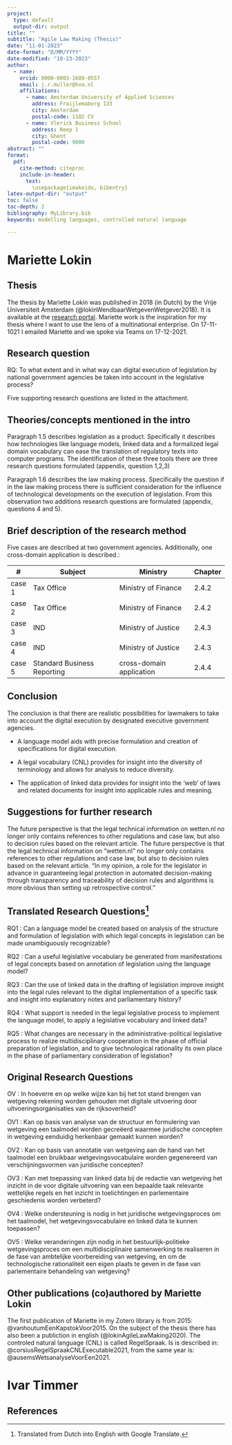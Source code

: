 ```yaml
---
project:
  type: default
  output-dir: output
title: ""
subtitle: "Agile Law Making (Thesis)"
date: "11-01-2023"
date-format: "D/MM/YYYY"
date-modified: "10-23-2023"
author:
  - name:
    orcid: 0000-0003-1689-0557
    email: j.r.muller@hva.nl
    affiliations:
      - name: Amsterdam University of Applied Sciences
        address: Fraijlemaborg 133
        city: Amsterdam
        postal-code: 1102 CV
      - name: Vlerick Business School
        address: Reep 1
        city: Ghent
        postal-code: 9000
abstract: ""
format:
  pdf:
    cite-method: citeproc
    include-in-header: 
      text:
        \usepackage{imakeidx, bibentry}
latex-output-dir: "output"
toc: false
toc-depth: 2
bibliography: MyLibrary.bib
keywords: modelling languages, controlled natural language

---
```


# Mariette Lokin

## Thesis

The thesis by Mariette Lokin was published in 2018 (in Dutch) by the Vrije Universiteit Amsterdam (@lokinWendbaarWetgevenWetgever2018). It is available at the [research portal](https://research.vu.nl/en/publications/wendbaar-wetgeven). Mariette work is the inspiration for my thesis where I want to use the lens of a multinational enterprise. On 17-11-1021 I emailed Mariette and we spoke via Teams on 17-12-2021. 

## Research question

RQ: To what extent and in what way can digital execution of legislation by national government agencies be taken into account in the legislative process?

Five supporting research questions are listed in the attachment.

## Theories/concepts mentioned in the intro

Paragraph 1.5 describes legislation as a product. Specifically it describes how technologies like language models, linked data and a formalized legal domain vocabulary can ease the translation of regulatory texts into computer programs. The identification of these three tools there are three research questions formulated (appendix, question 1,2,3)

Paragraph 1.6 describes the law making process. Specifically the question if in the law making process there is sufficient consideration for the influence of technological developments on the execution of legislation. From this observation two additions research questions are formulated (appendix, questions 4 and 5).

## Brief description of the research method

Five cases are described at two government agencies. Additionally, one cross-domain application is described.:

| #     | Subject                     | Ministry                |Chapter|
|-------|-----------------------------|-------------------------|-------|
|case 1 | Tax Office                  | Ministry of Finance     | 2.4.2 |
|case 2 | Tax Office                  | Ministry of Finance     | 2.4.2 |
|case 3 | IND                         | Ministry of Justice     | 2.4.3 | 
|case 4 | IND                         | Ministry of Justice     | 2.4.3 |
|case 5 | Standard Business Reporting | cross-domain application| 2.4.4 |

## Conclusion

The conclusion is that there are realistic possibilities for lawmakers to take into account the digital execution by designated executive government agencies. 

- A language model aids with precise formulation and creation of specifications for digital execution.

- A legal vocabulary (CNL) provides for insight into the diversity of terminology and allows for analysis to reduce diversity.

- The application of linked data provides for insight into the 'web' of laws and related documents for insight into applicable rules and meaning.

## Suggestions for further research

The future perspective is that the legal technical information on wetten.nl no longer only contains references to other regulations and case law, but also to decision rules based on the relevant article. The future perspective is that the legal technical information on "wetten.nl" no longer only contains references to other regulations and case law, but also to decision rules based on the relevant article. "In my opinion, a role for the legislator in advance in guaranteeing legal protection in automated decision-making through transparency and traceability of decision rules and algorithms is more obvious than setting up retrospective control."

\newpage

## Translated Research Questions[^1]

RQ1 : Can a language model be created based on analysis of the structure and formulation of legislation with which legal concepts in legislation can be made unambiguously recognizable?

RQ2 : Can a useful legislative vocabulary be generated from manifestations of legal concepts based on annotation of legislation using the language model?

RQ3 : Can the use of linked data in the drafting of legislation improve insight into the legal rules relevant to the digital implementation of a specific task and insight into explanatory notes and parliamentary history?

RQ4 : What support is needed in the legal legislative process to implement the language model, to apply a legislative vocabulary and linked data?

RQ5 : What changes are necessary in the administrative-political legislative process to realize multidisciplinary cooperation in the phase of official preparation of legislation, and to give technological rationality its own place in the phase of parliamentary consideration of legislation?

[^1]: Translated from Dutch into English with Google Translate.

## Original Research Questions

OV : In hoeverre en op welke wijze kan bij het tot stand brengen van wetgeving rekening worden gehouden met digitale uitvoering door uitvoeringsorganisaties van de rijksoverheid?

OV1 : Kan op basis van analyse van de structuur en formulering van wetgeving een taalmodel worden gecreëerd waarmee juridische concepten in wetgeving eenduidig herkenbaar gemaakt kunnen worden?

OV2 : Kan op basis van annotatie van wetgeving aan de hand van het taalmodel een bruikbaar wetgevingsvocabulaire worden gegenereerd van verschijningsvormen van juridische concepten?

OV3 : Kan met toepassing van linked data bij de redactie van wetgeving het inzicht in de voor digitale uitvoering van een bepaalde taak relevante wettelijke regels en het inzicht in toelichtingen en parlementaire geschiedenis worden verbeterd?

OV4 : Welke ondersteuning is nodig in het juridische wetgevingsproces om het taalmodel, het wetgevingsvocabulaire en linked data te kunnen toepassen?

OV5 : Welke veranderingen zijn nodig in het bestuurlijk-politieke wetgevingsproces om een multidisciplinaire samenwerking te realiseren in de fase van ambtelijke voorbereiding van wetgeving, en om de technologische rationaliteit een eigen plaats te geven in de fase van parlementaire behandeling van wetgeving?

## Other publications (co)authored by Mariette Lokin

The first publication of Mariette in my Zotero library is from 2015: @vanhoutumEenKapstokVoor2015. On the subject of the thesis there has also been a publiction in english (@lokinAgileLawMaking2020). The controled natural language (CNL) is called RegelSpraak. Is is described in: @corsiusRegelSpraakCNLExecutable2021, from the same year is: @ausemsWetsanalyseVoorEen2021.


# Ivar Timmer




## References